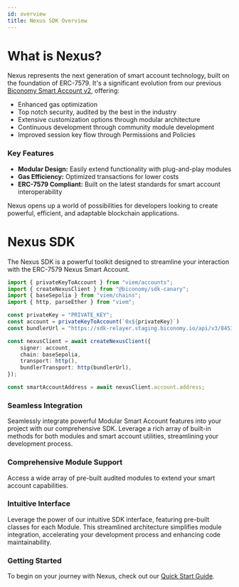 ```yaml
---
id: overview
title: Nexus SDK Overview
---
```


# What is Nexus?
Nexus represents the next generation of smart account technology, built on the foundation of ERC-7579. It's a significant evolution from our previous [Biconomy Smart Account v2](https://docs.biconomy.io/account), offering:

- Enhanced gas optimization
- Top notch security, audited by the best in the industry
- Extensive customization options through modular architecture
- Continuous development through community module development
- Improved session key flow through Permissions and Policies

### Key Features
- **Modular Design:** Easily extend functionality with plug-and-play modules
- **Gas Efficiency:** Optimized transactions for lower costs
- **ERC-7579 Compliant:** Built on the latest standards for smart account interoperability

Nexus opens up a world of possibilities for developers looking to create powerful, efficient, and adaptable blockchain applications.

# Nexus SDK
The Nexus SDK is a powerful toolkit designed to streamline your interaction with the ERC-7579 Nexus Smart Account.

```ts twoslash
import { privateKeyToAccount } from "viem/accounts";
import { createNexusClient } from "@biconomy/sdk-canary";
import { baseSepolia } from "viem/chains"; 
import { http, parseEther } from "viem"; 

const privateKey = "PRIVATE_KEY";
const account = privateKeyToAccount(`0x${privateKey}`)
const bundlerUrl = "https://sdk-relayer.staging.biconomy.io/api/v3/84532/nJPK7B3ru.dd7f7861-190d-41bd-af80-6877f74b8f44"; 

const nexusClient = await createNexusClient({ 
    signer: account, 
    chain: baseSepolia,
    transport: http(), 
    bundlerTransport: http(bundlerUrl), 
});

const smartAccountAddress = await nexusClient.account.address; 
```

### Seamless Integration
Seamlessly integrate powerful Modular Smart Account features into your project with our comprehensive SDK. 
Leverage a rich array of built-in methods for both modules and smart account utilities, streamlining your development process.

### Comprehensive Module Support
Access a wide array of pre-built audited modules to extend your smart account capabilities. 

### Intuitive Interface
Leverage the power of our intuitive SDK interface, featuring pre-built classes for each Module. This streamlined architecture simplifies module integration, accelerating your development process and enhancing code maintainability.

### Getting Started
To begin on your journey with Nexus, check out our [Quick Start Guide](/nexus/quickstart).

